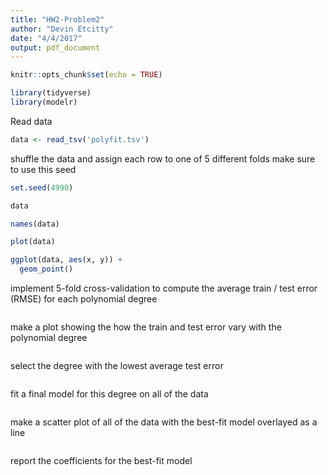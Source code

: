 ```yaml
---
title: "HW2-Problem2"
author: "Devin Etcitty"
date: "4/4/2017"
output: pdf_document
---
```


```r
knitr::opts_chunk$set(echo = TRUE)
```



```r
library(tidyverse)
library(modelr)
```

Read data

```r
data <- read_tsv('polyfit.tsv')
```

shuffle the data and assign each row to one of 5 different folds
make sure to use this seed
```r
set.seed(4990)

```


```r
data

```

```r
names(data)
```



```r
plot(data)
```

```r
ggplot(data, aes(x, y)) +
  geom_point()
```


implement 5-fold cross-validation to compute the average train / test error (RMSE) for each polynomial degree
```r

```

make a plot showing the how the train and test error vary with the polynomial degree
```r

```


select the degree with the lowest average test error
```r

```

fit a final model for this degree on all of the data
```r

```


make a scatter plot of all of the data with the best-fit model overlayed as a line
```r

```

report the coefficients for the best-fit model
```r

```

